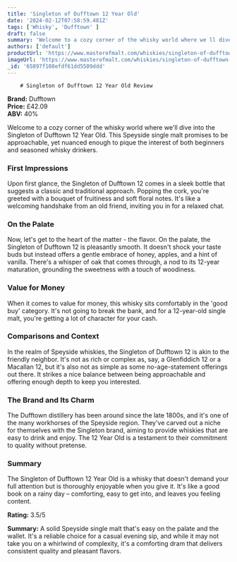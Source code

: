 ```yaml
---
title: 'Singleton of Dufftown 12 Year Old'
date: '2024-02-12T07:58:59.481Z'
tags: ['Whisky', 'Dufftown' ]
draft: false
summary: 'Welcome to a cozy corner of the whisky world where we ll dive into the Singleton of Dufftown 12 Year Old. This Speyside single mal...'
authors: ['default']
productUrl: 'https://www.masterofmalt.com/whiskies/singleton-of-dufftown-12-year-old-whisky/'
imageUrl: 'https://www.masterofmalt.com/whiskies/singleton-of-dufftown-12-year-old-whisky.jpg'
_id: '65897f108efdf61dd5509ddd'
---
```

        
        # Singleton of Dufftown 12 Year Old Review

**Brand:** Dufftown  
**Price:** £42.09  
**ABV:** 40%

Welcome to a cozy corner of the whisky world where we'll dive into the Singleton of Dufftown 12 Year Old. This Speyside single malt promises to be approachable, yet nuanced enough to pique the interest of both beginners and seasoned whisky drinkers.

### First Impressions
Upon first glance, the Singleton of Dufftown 12 comes in a sleek bottle that suggests a classic and traditional approach. Popping the cork, you're greeted with a bouquet of fruitiness and soft floral notes. It's like a welcoming handshake from an old friend, inviting you in for a relaxed chat.

### On the Palate
Now, let's get to the heart of the matter - the flavor. On the palate, the Singleton of Dufftown 12 is pleasantly smooth. It doesn't shock your taste buds but instead offers a gentle embrace of honey, apples, and a hint of vanilla. There's a whisper of oak that comes through, a nod to its 12-year maturation, grounding the sweetness with a touch of woodiness.

### Value for Money
When it comes to value for money, this whisky sits comfortably in the 'good buy' category. It's not going to break the bank, and for a 12-year-old single malt, you're getting a lot of character for your cash.

### Comparisons and Context
In the realm of Speyside whiskies, the Singleton of Dufftown 12 is akin to the friendly neighbor. It's not as rich or complex as, say, a Glenfiddich 12 or a Macallan 12, but it's also not as simple as some no-age-statement offerings out there. It strikes a nice balance between being approachable and offering enough depth to keep you interested.

### The Brand and Its Charm
The Dufftown distillery has been around since the late 1800s, and it's one of the many workhorses of the Speyside region. They've carved out a niche for themselves with the Singleton brand, aiming to provide whiskies that are easy to drink and enjoy. The 12 Year Old is a testament to their commitment to quality without pretense.

### Summary
The Singleton of Dufftown 12 Year Old is a whisky that doesn't demand your full attention but is thoroughly enjoyable when you give it. It's like a good book on a rainy day – comforting, easy to get into, and leaves you feeling content.

**Rating:** 3.5/5

**Summary:** A solid Speyside single malt that's easy on the palate and the wallet. It's a reliable choice for a casual evening sip, and while it may not take you on a whirlwind of complexity, it's a comforting dram that delivers consistent quality and pleasant flavors.
      